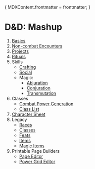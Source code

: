 {
	MDXContent.frontmatter = frontmatter;
}

# D&D: Mashup

1. [Basics](/rules/basics)
2. [Non-combat Encounters](/rules/non-combat)
3. [Projects](/rules/projects)
4. [Rituals](/rules/rituals)
5. Skills
   - [Crafting](/rules/skills/crafting)
   - [Social](/rules/skills/social)
   - Magic:
     - [Abjuration](/rules/skills/magic/abjuration)
     - [Conjuration](/rules/skills/magic/conjuration)
     - [Transmutation](/rules/skills/magic/transmutation)
6. Classes
   - [Combat Power Generation](/classsurvey)
   - [Class List](/class/list)
7. [Character Sheet](/rules/character-sheet)
8. Legacy
   - [Races](/legacy/races)
   - [Classes](/legacy/classes)
   - [Feats](/legacy/feats)
   - [Items](/legacy/items)
   - [Magic Items](/legacy/magicitems)
9. Printable Page Builders
   - [Page Editor](/printable/markdown)
   - [Power Grid Editor](/printable/powergrid)
